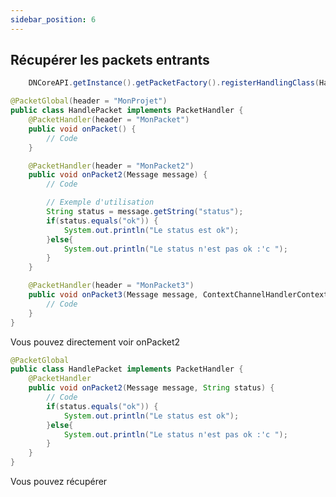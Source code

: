 ```yaml
---
sidebar_position: 6
---
```

## Récupérer les packets entrants
```java
    DNCoreAPI.getInstance().getPacketFactory().registerHandlingClass(HandlePacket.class);
```

```java
@PacketGlobal(header = "MonProjet")
public class HandlePacket implements PacketHandler {
    @PacketHandler(header = "MonPacket")
    public void onPacket() {
        // Code
    }

    @PacketHandler(header = "MonPacket2")
    public void onPacket2(Message message) {
        // Code

        // Exemple d'utilisation
        String status = message.getString("status");
        if(status.equals("ok")) {
            System.out.println("Le status est ok");
        }else{
            System.out.println("Le status n'est pas ok :'c ");
        }
    }

    @PacketHandler(header = "MonPacket3")
    public void onPacket3(Message message, ContextChannelHandlerContext ctx) {
        // Code
    }
}
```

Vous pouvez directement voir onPacket2
```java
@PacketGlobal
public class HandlePacket implements PacketHandler {
    @PacketHandler
    public void onPacket2(Message message, String status) {
        // Code
        if(status.equals("ok")) {
            System.out.println("Le status est ok");
        }else{
            System.out.println("Le status n'est pas ok :'c ");
        }
    }
}
```

Vous pouvez récupérer
